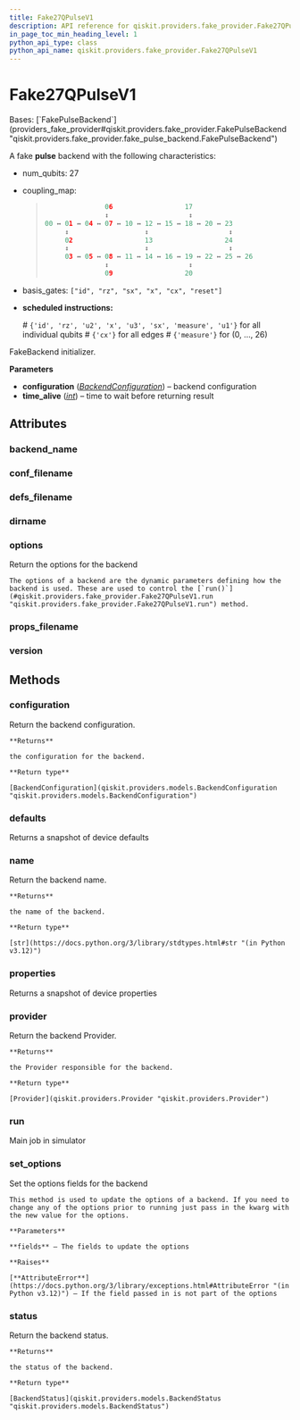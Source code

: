 ```yaml
---
title: Fake27QPulseV1
description: API reference for qiskit.providers.fake_provider.Fake27QPulseV1
in_page_toc_min_heading_level: 1
python_api_type: class
python_api_name: qiskit.providers.fake_provider.Fake27QPulseV1
---
```


# Fake27QPulseV1

<Class id="qiskit.providers.fake_provider.Fake27QPulseV1" isDedicatedPage={true} github="https://github.com/Qiskit/qiskit/tree/stable/1.1/qiskit/providers/fake_provider/backends_v1/fake_27q_pulse/fake_27q_pulse_v1.py#L21-L50" signature="qiskit.providers.fake_provider.Fake27QPulseV1">
  Bases: [`FakePulseBackend`](providers_fake_provider#qiskit.providers.fake_provider.FakePulseBackend "qiskit.providers.fake_provider.fake_pulse_backend.FakePulseBackend")

  A fake **pulse** backend with the following characteristics:

  *   num\_qubits: 27

  *   coupling\_map:

      > ```python
      >                06                  17
      >                ↕                    ↕
      > 00 ↔ 01 ↔ 04 ↔ 07 ↔ 10 ↔ 12 ↔ 15 ↔ 18 ↔ 20 ↔ 23
      >      ↕                   ↕                    ↕
      >      02                  13                  24
      >      ↕                   ↕                    ↕
      >      03 ↔ 05 ↔ 08 ↔ 11 ↔ 14 ↔ 16 ↔ 19 ↔ 22 ↔ 25 ↔ 26
      >                ↕                    ↕
      >                09                  20
      > ```

  *   basis\_gates: `["id", "rz", "sx", "x", "cx", "reset"]`

  *   **scheduled instructions:**

      \# `{'id', 'rz', 'u2', 'x', 'u3', 'sx', 'measure', 'u1'}` for all individual qubits # `{'cx'}` for all edges # `{'measure'}` for (0, …, 26)

  FakeBackend initializer.

  **Parameters**

  *   **configuration** ([*BackendConfiguration*](qiskit.providers.models.BackendConfiguration "qiskit.providers.models.BackendConfiguration")) – backend configuration
  *   **time\_alive** ([*int*](https://docs.python.org/3/library/functions.html#int "(in Python v3.12)")) – time to wait before returning result

  ## Attributes

  ### backend\_name

  <Attribute id="qiskit.providers.fake_provider.Fake27QPulseV1.backend_name" attributeValue="'fake_27q_pulse_v1'" />

  ### conf\_filename

  <Attribute id="qiskit.providers.fake_provider.Fake27QPulseV1.conf_filename" attributeValue="'conf_hanoi.json'" />

  ### defs\_filename

  <Attribute id="qiskit.providers.fake_provider.Fake27QPulseV1.defs_filename" attributeValue="'defs_hanoi.json'" />

  ### dirname

  <Attribute id="qiskit.providers.fake_provider.Fake27QPulseV1.dirname" attributeValue="'/home/runner/work/qiskit/qiskit/.tox/docs/lib/python3.9/site-packages/qiskit/providers/fake_provider/backends_v1/fake_27q_pulse'" />

  ### options

  <Attribute id="qiskit.providers.fake_provider.Fake27QPulseV1.options">
    Return the options for the backend

    The options of a backend are the dynamic parameters defining how the backend is used. These are used to control the [`run()`](#qiskit.providers.fake_provider.Fake27QPulseV1.run "qiskit.providers.fake_provider.Fake27QPulseV1.run") method.
  </Attribute>

  ### props\_filename

  <Attribute id="qiskit.providers.fake_provider.Fake27QPulseV1.props_filename" attributeValue="'props_hanoi.json'" />

  ### version

  <Attribute id="qiskit.providers.fake_provider.Fake27QPulseV1.version" attributeValue="1" />

  ## Methods

  ### configuration

  <Function id="qiskit.providers.fake_provider.Fake27QPulseV1.configuration" github="https://github.com/Qiskit/qiskit/tree/stable/1.1/qiskit/providers/backend.py#L141-L147" signature="configuration()">
    Return the backend configuration.

    **Returns**

    the configuration for the backend.

    **Return type**

    [BackendConfiguration](qiskit.providers.models.BackendConfiguration "qiskit.providers.models.BackendConfiguration")
  </Function>

  ### defaults

  <Function id="qiskit.providers.fake_provider.Fake27QPulseV1.defaults" github="https://github.com/Qiskit/qiskit/tree/stable/1.1/qiskit/providers/fake_provider/fake_pulse_backend.py#L29-L33" signature="defaults()">
    Returns a snapshot of device defaults
  </Function>

  ### name

  <Function id="qiskit.providers.fake_provider.Fake27QPulseV1.name" github="https://github.com/Qiskit/qiskit/tree/stable/1.1/qiskit/providers/backend.py#L180-L186" signature="name()">
    Return the backend name.

    **Returns**

    the name of the backend.

    **Return type**

    [str](https://docs.python.org/3/library/stdtypes.html#str "(in Python v3.12)")
  </Function>

  ### properties

  <Function id="qiskit.providers.fake_provider.Fake27QPulseV1.properties" github="https://github.com/Qiskit/qiskit/tree/stable/1.1/qiskit/providers/fake_provider/fake_qasm_backend.py#L44-L48" signature="properties()">
    Returns a snapshot of device properties
  </Function>

  ### provider

  <Function id="qiskit.providers.fake_provider.Fake27QPulseV1.provider" github="https://github.com/Qiskit/qiskit/tree/stable/1.1/qiskit/providers/backend.py#L158-L164" signature="provider()">
    Return the backend Provider.

    **Returns**

    the Provider responsible for the backend.

    **Return type**

    [Provider](qiskit.providers.Provider "qiskit.providers.Provider")
  </Function>

  ### run

  <Function id="qiskit.providers.fake_provider.Fake27QPulseV1.run" github="https://github.com/Qiskit/qiskit/tree/stable/1.1/qiskit/providers/fake_provider/fake_backend.py#L130-L158" signature="run(run_input, **kwargs)">
    Main job in simulator
  </Function>

  ### set\_options

  <Function id="qiskit.providers.fake_provider.Fake27QPulseV1.set_options" github="https://github.com/Qiskit/qiskit/tree/stable/1.1/qiskit/providers/backend.py#L122-L139" signature="set_options(**fields)">
    Set the options fields for the backend

    This method is used to update the options of a backend. If you need to change any of the options prior to running just pass in the kwarg with the new value for the options.

    **Parameters**

    **fields** – The fields to update the options

    **Raises**

    [**AttributeError**](https://docs.python.org/3/library/exceptions.html#AttributeError "(in Python v3.12)") – If the field passed in is not part of the options
  </Function>

  ### status

  <Function id="qiskit.providers.fake_provider.Fake27QPulseV1.status" github="https://github.com/Qiskit/qiskit/tree/stable/1.1/qiskit/providers/backend.py#L166-L178" signature="status()">
    Return the backend status.

    **Returns**

    the status of the backend.

    **Return type**

    [BackendStatus](qiskit.providers.models.BackendStatus "qiskit.providers.models.BackendStatus")
  </Function>
</Class>

